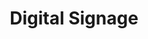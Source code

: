---
title: 'Digital Signage'
description: 'Digital signage solutions for healthcare, corporate offices, education, restaurants, and more'
image:
    icon: '/assets/icons/signage.svg'
    jumbotron:
    article:
        a:
        b:
---